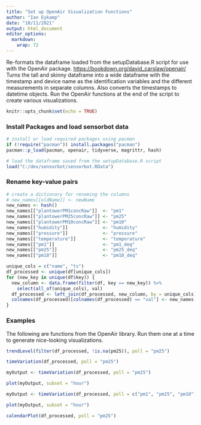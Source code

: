 ```yaml
---
title: "Set up OpenAir Visualization Functions"
author: "Ian Eykamp"
date: "10/11/2021"
output: html_document
editor_options: 
  markdown: 
    wrap: 72
---
```


Re-formats the dataframe loaded from the setupDatabase.R script for use
with the OpenAir package. <https://bookdown.org/david_carslaw/openair/>
Turns the tall and skinny dataframe into a wide dataframe with the
timestamp and device name as the identification variables and the
different measurements in separate columns. Also converts the timestamps
to datetime objects. Run the OpenAir functions at the end of the script
to create various visualizations.

```r
knitr::opts_chunk$set(echo = TRUE)
```

### Install Packages and load sensorbot data

```r

# install or load required packages using pacman
if (!require("pacman")) install.packages("pacman")
pacman::p_load(pacman, openair, tidyverse, magrittr, hash)

# load the dataframe saved from the setupDatabase.R script
load("C:/dev/sensorbot/sensorbot.RData")

```

### Rename key-value pairs

```r

# create a dictionary for renaming the columns
# new_names[[oldName]] <- newName
new_names <- hash()
new_names[["plantowerPM1concRaw"]]  <- "pm1"
new_names[["plantowerPM25concRaw"]] <- "pm25"
new_names[["plantowerPM10concRaw"]] <- "pm10"
new_names[["humidity"]]             <- "humidity"
new_names[["pressure"]]             <- "pressure"
new_names[["temperature"]]          <- "temperature"
new_names[["pm1"]]                  <- "pm1_deq"
new_names[["pm25"]]                 <- "pm25_deq"
new_names[["pm10"]]                 <- "pm10_deq"

unique_cols = c("name", "ts")
df_processed <- unique(df[unique_cols])
for (new_key in unique(df$key)) {
  new_column <- data.frame(filter(df, key == new_key)) %>%
    select(all_of(unique_cols), val)
  df_processed <- left_join(df_processed, new_column, by = unique_cols)
  colnames(df_processed)[colnames(df_processed) == "val"] <- new_names[[new_key]]
}

```

### Examples

The following are functions from the OpenAir library. Run them one at a
time to generate nice-looking visualizations.

```r

trendLevel(filter(df_processed, !is.na(pm25)), poll = "pm25")

```

```r

timeVariation(df_processed, poll = "pm25")

```

```r

myOutput <- timeVariation(df_processed, poll = "pm25")

plot(myOutput, subset = "hour")

```

```r
myOutput <- timeVariation(df_processed, poll = c("pm1", "pm25", "pm10"))

plot(myOutput, subset = "hour")

```

```r

calendarPlot(df_processed, poll = "pm25")

```
